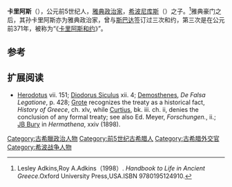 {{Infobox Politician
| name = 卡里阿斯
| image = 
| caption = 
| birth_date = 
| birth_place =[[雅典|雅典]]
| residence =
| death_date = 
| death_place = 
| office = 
| term = 
| term_end = 
| predecessor = 
| successor = 
| office2 = 
| term2 =
| term_end2 = 
| office3 = 
| term3 = 
| term_end3 = 
| predecessor2 =
| successor2 = 
| constituency =
| party =
| religion = 
| occupation =
| majority =
| spouse = 
| children = 
| website =
| footnotes =
| nickname      =
| allegiance    = [[雅典|雅典]]
| branch        =
| serviceyears  =
| rank          = 
| commands      =
| battles       = 
}}
'''卡里阿斯'''（{{lang-en|Callias II}}），公元前5世纪人，[[雅典|雅典]][[政治家|政治家]]，[[希波尼库斯|希波尼库斯]]（{{link-en|Hipponicus|Hipponicus}}）之子。<ref>Lesley Adkins,Roy A.Adkins（1998）. ''Handbook to Life in Ancient Greece''.Oxford University Press,USA.ISBN 9780195124910.</ref>雅典豪门之后，其孙卡里阿斯亦为雅典政治家，曾与[[斯巴达|斯巴达]]签订过三次和约，第三次是在公元前371年，被称为“《[[卡里阿斯和约|卡里阿斯和约]]》”。

== 参考 ==
{{reflist}}

== 扩展阅读 ==
*[[Herodotus|Herodotus]] vii. 151; [[Diodorus_Siculus|Diodorus Siculus]] xii. 4; [[Demosthenes|Demosthenes]], ''De Falsa Legatione'', p. 428; [[George_Grote|Grote]] recognizes the treaty as a historical fact, ''History of Greece'', ch. xlv, while [[Ernst_Curtius|Curtius]], bk. iii. ch. ii, denies the conclusion of any formal treaty; see also Ed. Meyer, ''Forschungen.'', ii.; [[John_Bagnell_Bury|JB Bury]] in ''Hermathena'', xxiv (1898).

{{古希臘}}

[[Category:古希臘政治人物|Category:古希臘政治人物]]
[[Category:前5世纪古希腊人|Category:前5世纪古希腊人]]
[[Category:古希腊外交官|Category:古希腊外交官]]
[[Category:希波战争人物|Category:希波战争人物]]